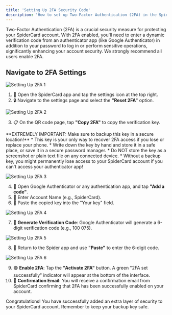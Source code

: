 ```yaml
---
title: 'Setting Up 2FA Security Code'
description: 'How to set up Two-Factor Authentication (2FA) in the SpiderCard app.'
---
```


<Info>
Two-Factor Authentication (2FA) is a crucial security measure for protecting your SpiderCard account. With 2FA enabled, you'll need to enter a dynamic verification code from an authenticator app (like Google Authenticator) in addition to your password to log in or perform sensitive operations, significantly enhancing your account security. We strongly recommend all users enable 2FA.
</Info>

## Navigate to 2FA Settings

![Setting Up 2FA 1](https://milways.gitbook.io/~gitbook/image?url=https%3A%2F%2F905664024-files.gitbook.io%2F%7E%2Ffiles%2Fv0%2Fb%2Fgitbook-x-prod.appspot.com%2Fo%2Fspaces%252FBdfmzoYxBtV1Xo4FcaHt%252Fuploads%252Fd8RM9qjV6CV1agrvpSgv%252F43.png%3Falt%3Dmedia%26token%3D1077203d-9c24-4fc7-857f-1d24d10e5ef7&width=768&dpr=4&quality=100&sign=6eef0aef&sv=2)

1. 🔧 Open the SpiderCard app and tap the settings icon at the top right.
2. 🔒 Navigate to the settings page and select the **"Reset 2FA"** option.

![Setting Up 2FA 2](https://milways.gitbook.io/~gitbook/image?url=https%3A%2F%2F905664024-files.gitbook.io%2F%7E%2Ffiles%2Fv0%2Fb%2Fgitbook-x-prod.appspot.com%2Fo%2Fspaces%252FBdfmzoYxBtV1Xo4FcaHt%252Fuploads%252FuFe79aFclFjFIuEwR8kT%252F44.png%3Falt%3Dmedia%26token%3D93f8f47d-3739-4645-85ea-9110835f3f13&width=768&dpr=4&quality=100&sign=88e197c9&sv=2)

3. 📋 On the QR code page, tap **"Copy 2FA"** to copy the verification key.

<Warning>
**EXTREMELY IMPORTANT: Make sure to backup this key in a secure location!**
* This key is your only way to recover 2FA access if you lose or replace your phone.
* Write down the key by hand and store it in a safe place, or save it in a secure password manager.
* Do NOT store the key as a screenshot or plain text file on any connected device.
* Without a backup key, you might permanently lose access to your SpiderCard account if you can't access your authenticator app!
</Warning>

![Setting Up 2FA 3](https://milways.gitbook.io/~gitbook/image?url=https%3A%2F%2F905664024-files.gitbook.io%2F%7E%2Ffiles%2Fv0%2Fb%2Fgitbook-x-prod.appspot.com%2Fo%2Fspaces%252FBdfmzoYxBtV1Xo4FcaHt%252Fuploads%252FJadAraxz6591Bfs0JmaI%252F45.png%3Falt%3Dmedia%26token%3D6d18af53-4135-4e93-a980-fbade3fee742&width=768&dpr=4&quality=100&sign=debcc590&sv=2)

4. 📱 Open Google Authenticator or any authentication app, and tap **"Add a code"**.
5. 📝 Enter Account Name (e.g., SpiderCard).
6. 📝 Paste the copied key into the "Your key" field.

![Setting Up 2FA 4](https://milways.gitbook.io/~gitbook/image?url=https%3A%2F%2F905664024-files.gitbook.io%2F%7E%2Ffiles%2Fv0%2Fb%2Fgitbook-x-prod.appspot.com%2Fo%2Fspaces%252FBdfmzoYxBtV1Xo4FcaHt%252Fuploads%252FosnW0Ljij5KT61LaNroo%252F46.png%3Falt%3Dmedia%26token%3Ddabf2b50-f863-4a70-820e-06bf08873bb3&width=768&dpr=4&quality=100&sign=583ed592&sv=2)

7. 🔢 **Generate Verification Code**: Google Authenticator will generate a 6-digit verification code (e.g., 100 075).

![Setting Up 2FA 5](https://milways.gitbook.io/~gitbook/image?url=https%3A%2F%2F905664024-files.gitbook.io%2F%7E%2Ffiles%2Fv0%2Fb%2Fgitbook-x-prod.appspot.com%2Fo%2Fspaces%252FBdfmzoYxBtV1Xo4FcaHt%252Fuploads%252FQBJ9ucpADzQF1RTs5Jvr%252F47.png%3Falt%3Dmedia%26token%3D76d7855a-8ea5-47f2-b07f-4a4ab0fb9089&width=768&dpr=4&quality=100&sign=1845420d&sv=2)

8. 📝 Return to the Spider app and use **"Paste"** to enter the 6-digit code.

![Setting Up 2FA 6](https://milways.gitbook.io/~gitbook/image?url=https%3A%2F%2F905664024-files.gitbook.io%2F%7E%2Ffiles%2Fv0%2Fb%2Fgitbook-x-prod.appspot.com%2Fo%2Fspaces%252FBdfmzoYxBtV1Xo4FcaHt%252Fuploads%252FhGlbbmT5lX21yyRtHchp%252F48.png%3Falt%3Dmedia%26token%3Df5bf72c1-55d4-4d77-86ff-13c50193e4f8&width=768&dpr=4&quality=100&sign=45d69012&sv=2)

9. 🟢 **Enable 2FA**: Tap the **"Activate 2FA"** button. A green "2FA set successfully" indicator will appear at the bottom of the interface.
10. 📧 **Confirmation Email**: You will receive a confirmation email from SpiderCard confirming that 2FA has been successfully enabled on your account.

Congratulations! You have successfully added an extra layer of security to your SpiderCard account. Remember to keep your backup key safe.

